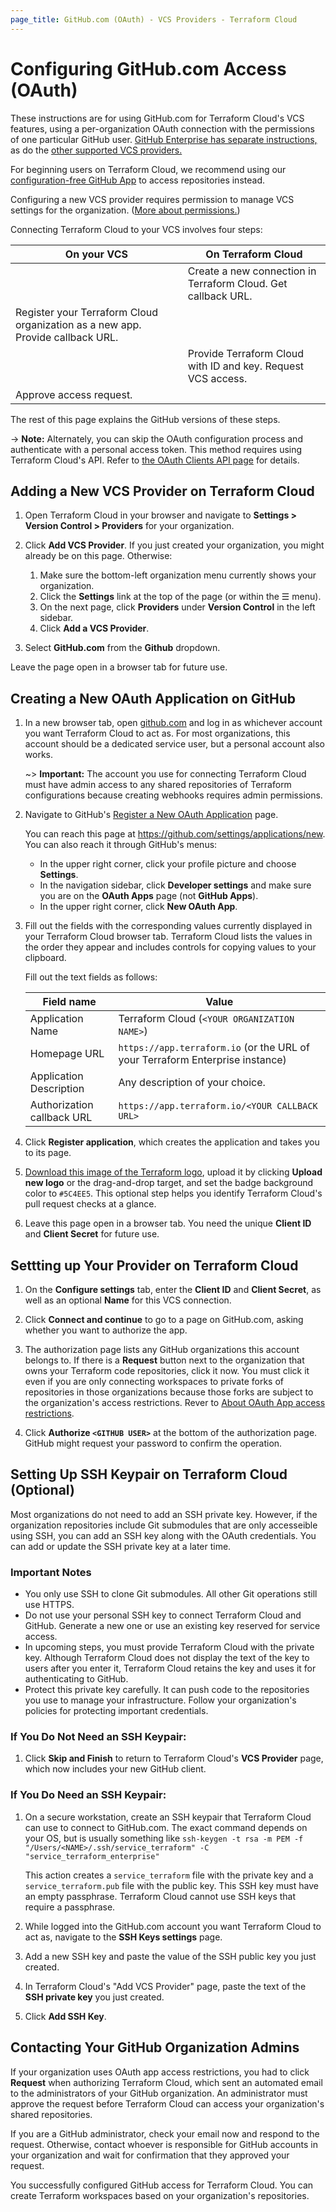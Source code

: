 ```yaml
---
page_title: GitHub.com (OAuth) - VCS Providers - Terraform Cloud
---
```


# Configuring GitHub.com Access (OAuth)

These instructions are for using GitHub.com for Terraform Cloud's VCS features, using a per-organization OAuth connection with the permissions of one particular GitHub user. [GitHub Enterprise has separate instructions,](/enterprise/vcs/github-enterprise) as do the [other supported VCS providers.](/enterprise/vcs)

<!-- BEGIN: TFC:only -->
For beginning users on Terraform Cloud, we recommend using our [configuration-free GitHub App](/enterprise/vcs/github-app) to access repositories instead.
<!-- END: TFC:only -->

Configuring a new VCS provider requires permission to manage VCS settings for the organization. ([More about permissions.](/enterprise/users-teams-organizations/permissions))

[permissions-citation]: #intentionally-unused---keep-for-maintainers

Connecting Terraform Cloud to your VCS involves four steps:

| On your VCS                                                                    | On Terraform Cloud                                            |
| ------------------------------------------------------------------------------ | ------------------------------------------------------------- |
|                                                                                | Create a new connection in Terraform Cloud. Get callback URL. |
| Register your Terraform Cloud organization as a new app. Provide callback URL. |                                                               |
|                                                                                | Provide Terraform Cloud with ID and key. Request VCS access.  |
| Approve access request.                                                        |                                                               |

The rest of this page explains the GitHub versions of these steps.

-> **Note:** Alternately, you can skip the OAuth configuration process and authenticate with a personal access token. This method requires using Terraform Cloud's API. Refer to [the OAuth Clients API page](/cloud-docs/api-docs/oauth-clients) for details.

## Adding a New VCS Provider on Terraform Cloud

1. Open Terraform Cloud in your browser and navigate to **Settings > Version Control > Providers** for your organization.

1. Click **Add VCS Provider**. If you just created your organization, you might already be on this page. Otherwise:

   1. Make sure the bottom-left organization menu currently shows your organization.
   1. Click the **Settings** link at the top of the page (or within the ☰ menu).
   1. On the next page, click **Providers** under **Version Control** in the left sidebar.
   1. Click **Add a VCS Provider**.

1. Select **GitHub.com** from the **Github** dropdown.

Leave the page open in a browser tab for future use.

## Creating a New OAuth Application on GitHub

1. In a new browser tab, open [github.com](https://github.com) and log in as whichever account you want Terraform Cloud to act as. For most organizations, this account should be a dedicated service user, but a personal account also works.

   ~> **Important:** The account you use for connecting Terraform Cloud must have admin access to any shared repositories of Terraform configurations because creating webhooks requires admin permissions.

1. Navigate to GitHub's [Register a New OAuth Application](https://github.com/settings/applications/new) page.

   You can reach this page at <https://github.com/settings/applications/new>. You can also reach it through GitHub's menus:

   - In the upper right corner, click your profile picture and choose **Settings**.
   - In the navigation sidebar, click **Developer settings** and make sure you are on the **OAuth Apps** page (not **GitHub Apps**).
   - In the upper right corner, click **New OAuth App**.

1. Fill out the fields with the corresponding values currently displayed in your Terraform Cloud browser tab. Terraform Cloud lists the values in the order they appear and includes controls for copying values to your clipboard.

   Fill out the text fields as follows:

   | Field name                 | Value                                                                         |
   | -------------------------- | ----------------------------------------------------------------------------- |
   | Application Name           | Terraform Cloud (`<YOUR ORGANIZATION NAME>`)                                  |
   | Homepage URL               | `https://app.terraform.io` (or the URL of your Terraform Enterprise instance) |
   | Application Description    | Any description of your choice.                                               |
   | Authorization callback URL | `https://app.terraform.io/<YOUR CALLBACK URL>`                                |

1. Click **Register application**, which creates the application and takes you to its page.

1. <a href="/img/docs/tfe_logo.png" download>Download this image of the Terraform logo</a>, upload it by clicking **Upload new logo** or the drag-and-drop target, and set the badge background color to `#5C4EE5`. This optional step helps you identify Terraform Cloud's pull request checks at a glance.

1. Leave this page open in a browser tab. You need the unique **Client ID** and **Client Secret** for future use.

## Settting up Your Provider on Terraform Cloud

1. On the **Configure settings** tab, enter the **Client ID** and **Client Secret**, as well as an optional **Name** for this VCS connection.

1. Click **Connect and continue** to go to a page on GitHub.com, asking whether you want to authorize the app.

1. The authorization page lists any GitHub organizations this account belongs to. If there is a **Request** button next to the organization that owns your Terraform code repositories, click it now. You must click it even if you are only connecting workspaces to private forks of repositories in those organizations because those forks are subject to the organization's access restrictions. Rever to [About OAuth App access restrictions](https://help.github.com/articles/about-oauth-app-access-restrictions).

1. Click **Authorize `<GITHUB USER>`** at the bottom of the authorization page. GitHub might request your password to confirm the operation.

## Setting Up SSH Keypair on Terraform Cloud (Optional)

Most organizations do not need to add an SSH private key. However, if the organization repositories include Git submodules that are only accesseible using SSH, you can add an SSH key along with the OAuth credentials. You can add or update the SSH private key at a later time.

### Important Notes

- You only use SSH to clone Git submodules. All other Git operations still use HTTPS.
- Do not use your personal SSH key to connect Terraform Cloud and GitHub. Generate a new one or use an existing key reserved for service access.
- In upcoming steps, you must provide Terraform Cloud with the private key. Although Terraform Cloud does not display the text of the key to users after you enter it, Terraform Cloud retains the key and uses it for authenticating to GitHub.
- Protect this private key carefully. It can push code to the repositories you use to manage your infrastructure. Follow your organization's policies for protecting important credentials.

### If You Do Not Need an SSH Keypair:

1. Click **Skip and Finish** to return to Terraform Cloud's **VCS Provider** page, which now includes your new GitHub client.

### If You Do Need an SSH Keypair:

1. On a secure workstation, create an SSH keypair that Terraform Cloud can use to connect to GitHub.com. The exact command depends on your OS, but is usually something like `ssh-keygen -t rsa -m PEM -f "/Users/<NAME>/.ssh/service_terraform" -C "service_terraform_enterprise"`
  
   This action creates a `service_terraform` file with the private key and a `service_terraform.pub` file with the public key. This SSH key must have an empty passphrase. Terraform Cloud cannot use SSH keys that require a passphrase.

1. While logged into the GitHub.com account you want Terraform Cloud to act as, navigate to the **SSH Keys settings** page.

1. Add a new SSH key and paste the value of the SSH public key you just created.

1. In Terraform Cloud's "Add VCS Provider" page, paste the text of the **SSH private key** you just created.

1. Click **Add SSH Key**.

## Contacting Your GitHub Organization Admins

If your organization uses OAuth app access restrictions, you had to click **Request** when authorizing Terraform Cloud, which sent an automated email to the administrators of your GitHub organization. An administrator must approve the request before Terraform Cloud can access your organization's shared repositories.

If you are a GitHub administrator, check your email now and respond to the request. Otherwise, contact whoever is responsible for GitHub accounts in your organization and wait for confirmation that they approved your request.

You successfully configured GitHub access for Terraform Cloud. You can create Terraform workspaces based on your organization's repositories.

